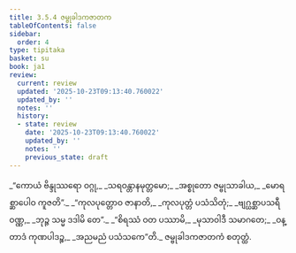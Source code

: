 ```yaml
---
title: 3.5.4 ဇမ္ဗုခါဒကဇာတက
tableOfContents: false
sidebar:
  order: 4
type: tipitaka
basket: su
book: ja1
review:
  current: review
  updated: '2025-10-23T09:13:40.760022'
  updated_by: ''
  notes: ''
  history:
  - state: review
    date: '2025-10-23T09:13:40.760022'
    updated_by: ''
    notes: ''
    previous_state: draft
---
```



<ReviewStatus review={frontmatter.review} showDetails={true} />

<HypothesisAnnotation frontmatter={frontmatter} />

<DynamicBreadcrumb />

<Division number="130" book="ja1" e="ch" v="22" p="89">

<Paragraph number="850" type="verses" book="ja1">
_“ကောယံ ဗိန္ဒုဿရော ဝဂ္ဂု,_  
_သရဝန္တာနမုတ္တမော;_  
_အစ္စုတော ဇမ္ဗုသာခါယ,_  
_မောရစ္ဆာပေါဝ ကူဇတိ”._  

</Paragraph>

</Division>
<Division number="131" book="ja1" e="ch" v="22" p="89">

<Paragraph number="851" type="verses" book="ja1">
_“ကုလပုတ္တောဝ ဇာနာတိ,_  
_ကုလပုတ္တံ ပသံသိတုံ;_  
_ဗျဂ္ဃစ္ဆာပသရီဝဏ္ဏ,_  
_ဘုဉ္ဇ သမ္မ ဒဒါမိ တေ”._  

</Paragraph>

</Division>
<Division number="132" book="ja1" e="ch" v="22" p="89">

<Paragraph number="852" type="verses" book="ja1">
_“စိရဿံ ဝတ ပဿာမိ,_  
_မုသာဝါဒီ သမာဂတေ;_  
_ဝန္တာဒံ ကုဏပါဒဉ္စ,_  
_အညမညံ ပသံသကေ”တိ._  


</Paragraph>
</Division>

<Paragraph number="853" type="center" book="ja1">
ဇမ္ဗုခါဒကဇာတကံ စတုတ္ထံ.
</Paragraph>